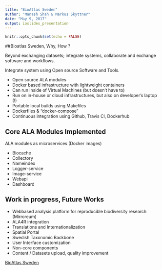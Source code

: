 ```yaml
---
title: "BioAtlas Sweden"
author: "Manash Shah & Markus Skyttner"
date: "May 9, 2017"
output: ioslides_presentation
---
```


```r
knitr::opts_chunk$set(echo = FALSE)
```
##Bioatlas Sweden, Why, How ?

Beyond exchanging datasets; integrate systems, collaborate and exchange software and workflows.

Integrate system using Open source Software and Tools.

- Open source ALA modules
- Docker based infrastructure with lightweight containers
- Can run inside of Virtual Machines (but doesn’t have to)
- Run on in-house or cloud infrastructures, but also on developer’s laptop (!)
- Portable local builds using Makefiles
- Dockerfiles & “docker-compose”
- Continuous integration using Github, Travis CI, Dockerhub

## Core ALA Modules Implemented
ALA modules as microservices (Docker images)

- Biocache
- Collectory
- Nameindex
- Logger-service
- Image-service
- Webapi
- Dashboard

## Work in progress, Future Works
- Webbased analysis platform for reproducible biodiversity research (Mirroreum)
- ALA4R integration
- Translations and Internationalization
- Spatial Portal
- Swedish Taxonomic Backbone
- User Interface customization
- Non-core components
- Content / Datasets upload, quality improvement

[BioAtlas Sweden](https://bioatlas.se)

